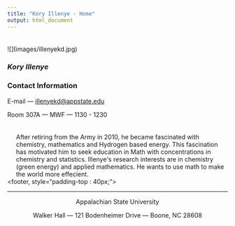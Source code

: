 ```yaml
---
title: "Kory Illenye - Home"
output: html_document
---
```


<style type="text/css">
.title {
  display: none;
}

#getting-started img {
  margin-right: 10px;
}

</style>
<div class="col-sm-3", style="padding-top: 20px;">

![](images/illenyekd.jpg)
</div>


<div class="col-sm-5">

### *Kory Illenye*

### Contact Information

E-mail --- [illenyekd@appstate.edu](illenyekd@appstate.edu)

Room 307A --- MWF --- 1130 - 1230

</div>
</div>

<div class="row-sm-6", style="padding-left: 20px;padding-top: 20px;">

After retiring from the Army in 2010, he became fascinated with chemistry, mathematics and Hydrogen based energy. This fascination has motivated him to seek education in Math with concentrations in chemistry and statistics.

Illenye's research interests are in chemistry (green energy) and applied mathematics. He wants to use math to make the world more effecient.


</div>

<footer, style="padding-top : 40px;">
<center>

-------
Appalachian State University

Walker Hall --- 121 Bodenheimer Drive --- Boone, NC 28608






</center>
</footer>